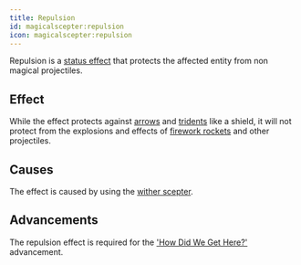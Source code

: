 ```yaml
---
title: Repulsion
id: magicalscepter:repulsion
icon: magicalscepter:repulsion
---
```


Repulsion is a [status effect](https://minecraft.wiki/w/Effect) that protects the affected entity from non magical projectiles.


## Effect

While the effect protects against [arrows](https://minecraft.wiki/w/Arrow) and [tridents](https://minecraft.wiki/w/Trident) like a shield, 
it will not protect from the explosions and effects of [firework rockets](https://minecraft.wiki/w/Firework_Rocket) and other projectiles.


## Causes

The effect is caused by using the [wither scepter](../scepters/wither_scepter).


## Advancements

The repulsion effect is required for the ['How Did We Get Here?'](https://minecraft.wiki/w/Tutorial:Advancement_guide/Nether_tab#How_Did_We_Get_Here?) advancement.